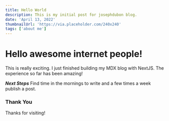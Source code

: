 ```yaml
---
title: Hello World
description: This is my initial post for josephdubon blog.
date: 'April 13, 2022'
thumbnailUrl: 'https://via.placeholder.com/240x240'
tags: ['about me']
---
```


# Hello awesome internet people!
This is really exciting. I just finished building my MDX blog with NextJS.
The experience so far has been amazing!

***Next Steps***
Find time in the mornings to write and a few times a week publish a post.

### Thank You
Thanks for visiting!